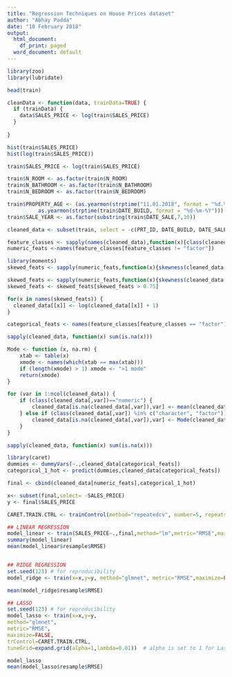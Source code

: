 ```yaml
---
title: "Regression Techniques on House Prices dataset"
author: "Abhay Padda"
date: "10 February 2018"
output:
  html_document:
    df_print: paged
  word_document: default
---
```


```r
library(zoo)
library(lubridate)

head(train)

cleanData <- function(data, trainData=TRUE) {
  if (trainData) {
    data$SALES_PRICE <- log(train$SALES_PRICE)
  }
  
}

hist(train$SALES_PRICE)
hist(log(train$SALES_PRICE))

train$SALES_PRICE <- log(train$SALES_PRICE)

train$N_ROOM <- as.factor(train$N_ROOM)
train$N_BATHROOM <- as.factor(train$N_BATHROOM)
train$N_BEDROOM <- as.factor(train$N_BEDROOM)

train$PROPERTY_AGE <- (as.yearmon(strptime("11.01.2018", format = "%d.%m.%Y"))-
          as.yearmon(strptime(train$DATE_BUILD, format = "%d-%m-%Y")))
train$SALE_YEAR <- as.factor(substring(train$DATE_SALE,7,10))

cleaned_data <- subset(train, select = -c(PRT_ID, DATE_BUILD, DATE_SALE))

feature_classes <- sapply(names(cleaned_data),function(x){class(cleaned_data[[x]])})
numeric_feats <-names(feature_classes[feature_classes != "factor"]) 

library(moments)
skewed_feats <- sapply(numeric_feats,function(x){skewness(cleaned_data[[x]],na.rm=TRUE)})

skewed_feats <- sapply(numeric_feats,function(x){skewness(cleaned_data[[x]],na.rm=TRUE)})
skewed_feats <- skewed_feats[skewed_feats > 0.75]

for(x in names(skewed_feats)) {
  cleaned_data[[x]] <- log(cleaned_data[[x]] + 1)
}

categorical_feats <- names(feature_classes[feature_classes == "factor"])

sapply(cleaned_data, function(x) sum(is.na(x)))

Mode <- function (x, na.rm) {
    xtab <- table(x)
    xmode <- names(which(xtab == max(xtab)))
    if (length(xmode) > 1) xmode <- ">1 mode"
    return(xmode)
}

for (var in 1:ncol(cleaned_data)) {
    if (class(cleaned_data[,var])=="numeric") {
        cleaned_data[is.na(cleaned_data[,var]),var] <- mean(cleaned_data[,var], na.rm = TRUE)
    } else if (class(cleaned_data[,var]) %in% c("character", "factor")) {
        cleaned_data[is.na(cleaned_data[,var]),var] <- Mode(cleaned_data[,var], na.rm = TRUE)
    }
}

sapply(cleaned_data, function(x) sum(is.na(x)))

library(caret)
dummies <- dummyVars(~.,cleaned_data[categorical_feats])
categorical_1_hot <- predict(dummies,cleaned_data[categorical_feats])

final <- cbind(cleaned_data[numeric_feats],categorical_1_hot)


```

```r

x<- subset(final,select= -SALES_PRICE)
y <- final$SALES_PRICE

```

```r
CARET.TRAIN.CTRL <- trainControl(method="repeatedcv", number=5, repeats=5, returnResamp="final", verboseIter=FALSE)

## LINEAR REGRESSION
model_linear <- train(SALES_PRICE~.,final,method="lm",metric="RMSE",maximize=FALSE,trControl=CARET.TRAIN.CTRL)
summary(model_linear) 
mean(model_linear$resample$RMSE)


## RIDGE REGRESSION
set.seed(123) # for reproducibility
model_ridge <- train(x=x,y=y, method="glmnet", metric="RMSE",maximize=FALSE,trControl=CARET.TRAIN.CTRL,tuneGrid=expand.grid(alpha=0, lambda=0.039)) #alpha is set to 0 for Ridge regression                                                                             

mean(model_ridge$resample$RMSE)

## LASSO 
set.seed(123) # for reproducibility
model_lasso <- train(x=x,y=y,
method="glmnet",
metric="RMSE",
maximize=FALSE,
trControl=CARET.TRAIN.CTRL,
tuneGrid=expand.grid(alpha=1,lambda=0.01))  # alpha is set to 1 for Lasso regression

model_lasso
mean(model_lasso$resample$RMSE)

```



